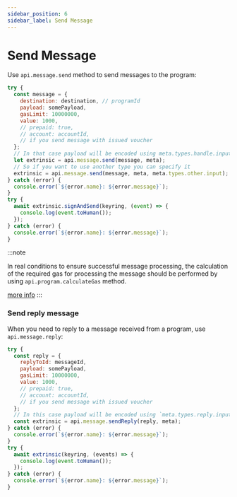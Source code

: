 ```yaml
---
sidebar_position: 6
sidebar_label: Send Message
---
```


# Send Message

Use `api.message.send` method to send messages to the program:

```javascript
try {
  const message = {
    destination: destination, // programId
    payload: somePayload,
    gasLimit: 10000000,
    value: 1000,
    // prepaid: true,
    // account: accountId,
    // if you send message with issued voucher
  };
  // In that case payload will be encoded using meta.types.handle.input type
  let extrinsic = api.message.send(message, meta);
  // So if you want to use another type you can specify it
  extrinsic = api.message.send(message, meta, meta.types.other.input);
} catch (error) {
  console.error(`${error.name}: ${error.message}`);
}
try {
  await extrinsic.signAndSend(keyring, (event) => {
    console.log(event.toHuman());
  });
} catch (error) {
  console.error(`${error.name}: ${error.message}`);
}
```

:::note

In real conditions to ensure successful message processing, the calculation of the required gas for processing the message should be performed by using `api.program.calculateGas` method.

[more info](/docs/api/calculate-gas)
:::

### Send reply message

When you need to reply to a message received from a program, use `api.message.reply`:

```javascript
try {
  const reply = {
    replyToId: messageId,
    payload: somePayload,
    gasLimit: 10000000,
    value: 1000,
    // prepaid: true,
    // account: accountId,
    // if you send message with issued voucher
  };
  // In this case payload will be encoded using `meta.types.reply.input` type.
  const extrinsic = api.message.sendReply(reply, meta);
} catch (error) {
  console.error(`${error.name}: ${error.message}`);
}
try {
  await extrinsic(keyring, (events) => {
    console.log(event.toHuman());
  });
} catch (error) {
  console.error(`${error.name}: ${error.message}`);
}
```
